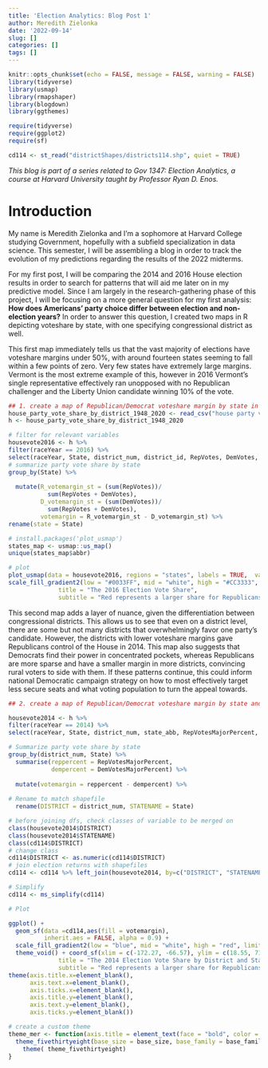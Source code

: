 ```yaml
---
title: 'Election Analytics: Blog Post 1'
author: Meredith Zielonka
date: '2022-09-14'
slug: []
categories: []
tags: []
---
```


```r
knitr::opts_chunk$set(echo = FALSE, message = FALSE, warning = FALSE)
library(tidyverse)
library(usmap)
library(rmapshaper)
library(blogdown)
library(ggthemes)

require(tidyverse)
require(ggplot2)
require(sf)

cd114 <- st_read("districtShapes/districts114.shp", quiet = TRUE)
```

*This blog is part of a series related to Gov 1347: Election Analytics, a course at Harvard University taught by Professor Ryan D. Enos.*

# Introduction

My name is Meredith Zielonka and I'm a sophomore at Harvard College studying Government, hopefully with a subfield specialization in data science. This semester, I will be assembling a blog in order to track the evolution of my predictions regarding the results of the 2022 midterms.

For my first post, I will be comparing the 2014 and 2016 House election results in order to search for patterns that will aid me later on in my predictive model. Since I am largely in the research-gathering phase of this project, I will be focusing on a more general question for my first analysis: **How does Americans' party choice differ between election and non-election years?** In order to answer this question, I created two maps in R depicting voteshare by state, with one specifying congressional district as well.

This first map immediately tells us that the vast majority of elections have voteshare margins under 50%, with around fourteen states seeming to fall within a few points of zero. Very few states have extremely large margins. Vermont is the most extreme example of this, however in 2016 Vermont's single representative effectively ran unopposed with no Republican challenger and the Liberty Union candidate winning 10% of the vote.

```r
## 1. create a map of Republican/Democrat voteshare margin by state in a year of your choice (2016)
house_party_vote_share_by_district_1948_2020 <- read_csv("house party vote share by district 1948-2020.csv")
h <- house_party_vote_share_by_district_1948_2020

# filter for relevant variables
housevote2016 <- h %>%
filter(raceYear == 2016) %>%
select(raceYear, State, district_num, district_id, RepVotes, DemVotes, R_vote_margin) %>%
# summarize party vote share by state
group_by(State) %>%
  
  mutate(R_votemargin_st = (sum(RepVotes))/
           sum(RepVotes + DemVotes),
         D_votemargin_st = (sum(DemVotes))/
           sum(RepVotes + DemVotes),
         votemargin = R_votemargin_st - D_votemargin_st) %>%
rename(state = State)

# install.packages('plot_usmap')
states_map <- usmap::us_map()
unique(states_map$abbr)

# plot
plot_usmap(data = housevote2016, regions = "states", labels = TRUE,  values = "votemargin") +
scale_fill_gradient2(low = "#0033FF", mid = "white", high = "#CC3333", name = "Two-Party Voteshare Margin", limits = c(-1, 1)) + labs(
              title = "The 2016 Election Vote Share",
              subtitle = "Red represents a larger share for Republicans and blue for Democrats")
```
This second map adds a layer of nuance, given the differentiation between congressional districts. This allows us to see that even on a district level, there are some but not many districts that overwhelmingly favor one party's candidate. However, the districts with lower voteshare margins gave Republicans control of the House in 2014. This map also suggests that Democrats find their power in concentrated pockets, whereas Republicans are more sparse and have a smaller margin in more districts, convincing rural voters to side with them. If these patterns continue, this could inform national Democratic campaign strategy on how to most effectively target less secure seats and what voting population to turn the appeal towards.

```r
## 2. create a map of Republican/Democrat voteshare margin by state and congressional district in 2014

housevote2014 <- h %>%
filter(raceYear == 2014) %>%
select(raceYear, State, district_num, state_abb, RepVotesMajorPercent, DemVotesMajorPercent, R_vote_margin) %>%

# Summarize party vote share by state
group_by(district_num, State) %>%
  summarise(reppercent = RepVotesMajorPercent,
            dempercent = DemVotesMajorPercent) %>%
  
  mutate(votemargin = reppercent - dempercent) %>%
  
# Rename to match shapefile
  rename(DISTRICT = district_num, STATENAME = State)

# before joining dfs, check classes of variable to be merged on
class(housevote2014$DISTRICT)
class(housevote2014$STATENAME)
class(cd114$DISTRICT)
# change class
cd114$DISTRICT <- as.numeric(cd114$DISTRICT)
# join election returns with shapefiles
cd114 <- cd114 %>% left_join(housevote2014, by=c("DISTRICT", "STATENAME"))

# Simplify
cd114 <- ms_simplify(cd114)

# Plot

ggplot() +
  geom_sf(data =cd114,aes(fill = votemargin),
          inherit.aes = FALSE, alpha = 0.9) +
  scale_fill_gradient2(low = "blue", mid = "white", high = "red", limits = c(-100, 100)) +
  theme_void() + coord_sf(xlim = c(-172.27, -66.57), ylim = c(18.55, 71.23), expand = FALSE) + labs(
              title = "The 2014 Election Vote Share by District and State",
              subtitle = "Red represents a larger share for Republicans and blue for Democrats") +
theme(axis.title.x=element_blank(),
      axis.text.x=element_blank(),
      axis.ticks.x=element_blank(),
      axis.title.y=element_blank(),
      axis.text.y=element_blank(),
      axis.ticks.y=element_blank())
```
```r
# create a custom theme
theme_mer <- function(axis.title = element_text(face = "bold", color = "blue")) {
  theme_fivethirtyeight(base_size = base_size, base_family = base_family) %+replace%
    theme( theme_fivethirtyeight)
}
```
